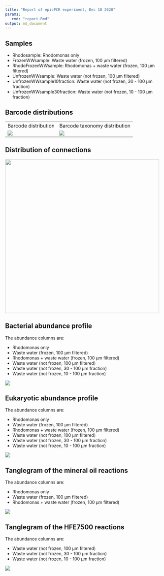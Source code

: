 ```yaml
---
title: "Report of epicPCR experiment, Dec 18 2020"
params:
   rmd: "report.Rmd"
output: md_document
---
```


## Samples

- Rhodosample: Rhodomonas only
- FrozenWWsample: Waste water (frozen, 100 µm filtered)
- RhodoFrozenWWsample: Rhodomonas + waste water (frozen, 100 µm filtered)
- UnfrozenWWsample: Waste water (not frozen, 100 µm filtered)
- UnfrozenWWsample10fraction: Waste water (not frozen, 30 - 100 µm fraction)
- UnfrozenWWsample30fraction: Waste water (not frozen, 10 - 100 µm fraction)

## Barcode distributions

<table>
  <tr>
    <td>Barcode distribution</td>
    <td>Barcode taxonomy distribution</td>
  </tr>
  <tr>
    <td valign="top"><img src="../figures/bc_distribution.png"></td>
    <td valign="top"><img src="../figures/bc_tax_distribution.png"></td>
  </tr>
 </table>

## Distribution of connections

<td valign="top"><img src="../figures/connection_distribution.png" width=500></td>


## Bacterial abundance profile

The abundance columns are:

- Rhodomonas only
- Waste water (frozen, 100 µm filtered)
- Rhodomonas + waste water (frozen, 100 µm filtered)
- Waste water (not frozen, 100 µm filtered)
- Waste water (not frozen, 30 - 100 µm fraction)
- Waste water (not frozen, 10 - 100 µm fraction)

<td valign="top"><img src="../figures/bact_abunds.png" ></td>


## Eukaryotic abundance profile

The abundance columns are:

- Rhodomonas only
- Waste water (frozen, 100 µm filtered)
- Rhodomonas + waste water (frozen, 100 µm filtered)
- Waste water (not frozen, 100 µm filtered)
- Waste water (not frozen, 30 - 100 µm fraction)
- Waste water (not frozen, 10 - 100 µm fraction)

<td valign="top"><img src="../figures/euk_abunds.png" ></td>


## Tanglegram of the mineral oil reactions

The abundance columns are:

- Rhodomonas only
- Waste water (frozen, 100 µm filtered)
- Rhodomonas + waste water (frozen, 100 µm filtered)

<td valign="top"><img src="../figures/mineral_tanglegram.png" ></td>


## Tanglegram of the HFE7500 reactions

The abundance columns are:

- Waste water (not frozen, 100 µm filtered)
- Waste water (not frozen, 30 - 100 µm fraction)
- Waste water (not frozen, 10 - 100 µm fraction)

<td valign="top"><img src="../figures/fluor_tanglegram.png" ></td>

